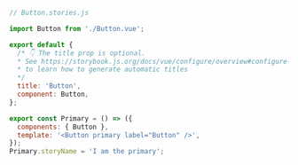 ```js
// Button.stories.js

import Button from './Button.vue';

export default {
  /* 👇 The title prop is optional.
  * See https://storybook.js.org/docs/vue/configure/overview#configure-story-loading
  * to learn how to generate automatic titles
  */
  title: 'Button',
  component: Button,
};

export const Primary = () => ({
  components: { Button },
  template: '<Button primary label="Button" />',
});
Primary.storyName = 'I am the primary';
```
